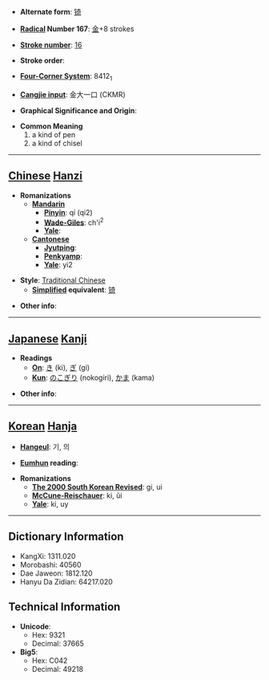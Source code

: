 * '''Alternate form''': [[锜]]

* '''[[Wiktionary:Chinese radical index| Radical]] Number 167''': [[Wiktionary:Chinese radical index 金|金]]+8 strokes

* '''[[Wiktionary:Chinese total strokes index|Stroke number]]''': [[Wiktionary:Chinese total strokes index 16|16]]

* '''Stroke order''': 

* '''[[Wiktionary:Chinese four corner index|Four-Corner System]]''': 8412<sub>1</sub>

* '''[[Wiktionary:Chinese Cangjie index|Cangjie input]]''': 金大一口 (CKMR)

* '''Graphical Significance and Origin''': 

* '''Common Meaning'''
*#a kind of pen
*# a kind of chisel


----

== [[Chinese]] [[Hanzi]] ==

* '''Romanizations'''
** '''[[Mandarin]]'''
*** '''[[Pinyin]]''': qí (qi2)
*** '''[[Wade-Giles]]''': ch'i<sup>2</sup>
*** '''[[Yale]]''': 
** '''[[Cantonese]]'''
*** '''[[Jyutping]]''':
*** '''[[Penkyamp]]''': 
*** '''[[Yale]]''': yi2

* '''Style''': [[Traditional Chinese]] 
** '''[[Simplified Chinese|Simplified]] equivalent''': [[锜]]

* '''Other info''': 

----

== [[Japanese]] [[Kanji]] ==

* '''Readings'''
** '''[[On]]''': [[き]] (ki), [[ぎ]] (gi)
** '''[[Kun]]''': [[のこぎり]] (nokogiri), [[かま]] (kama)

* '''Other info''':  

----

== [[Korean]] [[Hanja]] ==

* '''[[Hangeul]]''': 기, 의

* '''[[Eumhun]] reading''': 

* '''Romanizations'''
** '''[[The 2000 South Korean Revised Romanization|The 2000 South Korean Revised]]''': gi, ui
** '''[[McCune-Reischauer]]''': ki, ŭi
** '''[[Yale]]''': ki, uy

----

== Dictionary Information ==

* KangXi: 1311.020
* Morobashi: 40560
* Dae Jaweon: 1812.120
* Hanyu Da Zidian: 64217.020

== Technical Information ==

* '''Unicode''':
** Hex: 9321
** Decimal: 37665
* '''Big5''':
** Hex: C042
** Decimal: 49218